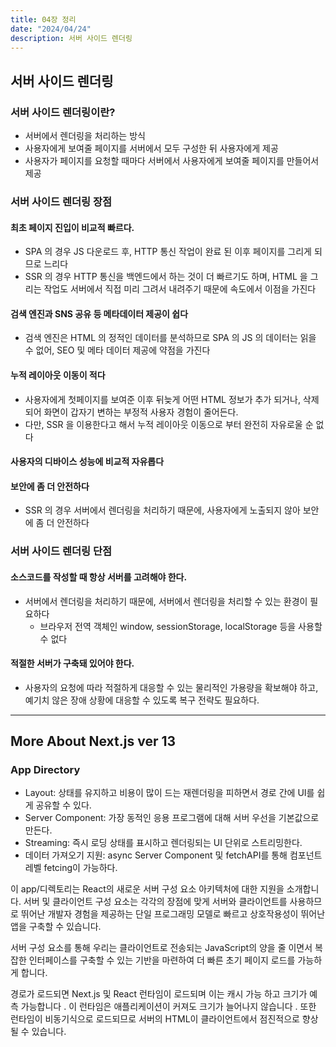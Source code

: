 ```yaml
---
title: 04장 정리
date: "2024/04/24"
description: 서버 사이드 렌더링
---
```


## 서버 사이드 렌더링

### 서버 사이드 렌더링이란?

- 서버에서 렌더링을 처리하는 방식
- 사용자에게 보여줄 페이지를 서버에서 모두 구성한 뒤 사용자에게 제공
- 사용자가 페이지를 요청할 때마다 서버에서 사용자에게 보여줄 페이지를 만들어서 제공

### 서버 사이드 렌더링 장점

#### 최초 페이지 진입이 비교적 빠르다.

- SPA 의 경우 JS 다운로드 후, HTTP 통신 작업이 완료 된 이후 페이지를 그리게 되므로 느리다
- SSR 의 경우 HTTP 통신을 백엔드에서 하는 것이 더 빠르기도 하며, HTML 을 그리는 작업도 서버에서 직접 미리 그려서 내려주기 때문에 속도에서 이점을 가진다

#### 검색 엔진과 SNS 공유 등 메타데이터 제공이 쉽다

- 검색 엔진은 HTML 의 정적인 데이터를 분석하므로 SPA 의 JS 의 데이터는 읽을 수 없어, SEO 및 메타 데이터 제공에 약점을 가진다

#### 누적 레이아웃 이동이 적다

- 사용자에게 첫페이지를 보여준 이후 뒤늦게 어떤 HTML 정보가 추가 되거나, 삭제되어 화면이 갑자기 변하는 부정적 사용자 경험이 줄어든다.
- 다만, SSR 을 이용한다고 해서 누적 레이아웃 이동으로 부터 완전히 자유로울 순 없다

#### 사용자의 디바이스 성능에 비교적 자유롭다

#### 보안에 좀 더 안전하다

- SSR 의 경우 서버에서 렌더링을 처리하기 때문에, 사용자에게 노출되지 않아 보안에 좀 더 안전하다

### 서버 사이드 렌더링 단점

#### 소스코드를 작성할 때 항상 서버를 고려해야 한다.

- 서버에서 렌더링을 처리하기 때문에, 서버에서 렌더링을 처리할 수 있는 환경이 필요하다
  - 브라우저 전역 객체인 window, sessionStorage, localStorage 등을 사용할 수 없다

#### 적절한 서버가 구축돼 있어야 한다.

- 사용자의 요청에 따라 적절하게 대응할 수 있는 물리적인 가용량을 확보해야 하고, 예기치 않은 장애 상황에 대응할 수 있도록 복구 전략도 필요하다.

---

## More About Next.js ver 13

### App Directory

- Layout: 상태를 유지하고 비용이 많이 드는 재렌더링을 피하면서 경로 간에 UI를 쉽게 공유할 수 있다.
- Server Component: 가장 동적인 응용 프로그램에 대해 서버 우선을 기본값으로 만든다.
- Streaming: 즉시 로딩 상태를 표시하고 렌더링되는 UI 단위로 스트리밍한다.
- 데이터 가져오기 지원: async Server Component 및 fetchAPI를 통해 컴포넌트 레벨 fetcing이 가능하다.

이 app/디렉토리는 React의 새로운 서버 구성 요소 아키텍처에 대한 지원을 소개합니다. 서버 및 클라이언트 구성 요소는 각각의 장점에 맞게 서버와 클라이언트를 사용하므로 뛰어난 개발자 경험을 제공하는 단일 프로그래밍 모델로 빠르고 상호작용성이 뛰어난 앱을 구축할 수 있습니다.

서버 구성 요소를 통해 우리는 클라이언트로 전송되는 JavaScript의 양을 줄 이면서 복잡한 인터페이스를 구축할 수 있는 기반을 마련하여 더 빠른 초기 페이지 로드를 가능하게 합니다.

경로가 로드되면 Next.js 및 React 런타임이 로드되며 이는 캐시 가능 하고 크기가 예측 가능합니다 . 이 런타임은 애플리케이션이 커져도 크기가 늘어나지 않습니다 . 또한 런타임이 비동기식으로 로드되므로 서버의 HTML이 클라이언트에서 점진적으로 향상될 수 있습니다.
